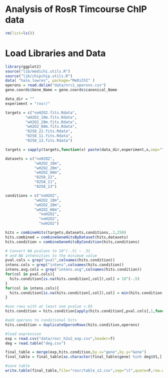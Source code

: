 Analysis of RosR Timcourse ChIP data
===================================

```r
rm(list=ls())
```

# Load Libraries and Data

```r
library(ggplot2)
source("lib/medichi.utils.R")
source("lib/chipchip.utils.R")
data( "halo.lowres", package="MeDiChI" )
operons = read.delim("data/nrc1_operons.csv")
gene.coords$Gene_Name = gene.coords$canonical_Name

data_dir = ""
experiment = "rosr/"

targets = c("noH2O2.fits.Rdata",
         "wH2O2_10m.fits.Rdata",
         "wH2O2_20m.fits.Rdata",
         "wH2O2_60m.fits.Rdata",
         "0258_22.fits.Rdata",
         "0258_11.fits.Rdata",
         "0258_13.fits.Rdata")

targets = sapply(targets,function(x) paste(data_dir,experiment,x,sep=""))

datasets = c("noH2O2",
             "wH2O2_10m",
             "wH2O2_20m",
             "wH2O2_60m",
             "0258_22",
             "0258_11",
             "0258_13")

conditions = c("noH2O2",
             "wH2O2_10m",
             "wH2O2_20m",
             "wH2O2_60m",
               "noH2O2",
               "noH2O2",
               "noH2O2")

```

```r

hits = combineHits(targets,datasets,conditions,.2,250)
hits.combined = combineGeneHitsByDataset(hits,datasets)
hits.condition = combineGeneHitsByCondition(hits,conditions)

```

```r
# Convert NA pvalues to 10^(-.5) ~ .31
# and NA intensities to the minimum value
pval.cols = grep("pval",colnames(hits.condition))
intens.cols = grep("intens",colnames(hits.condition))
intens.avg.cols = grep("intens.avg",colnames(hits.condition))
for(col in pval.cols){
  hits.condition[is.na(hits.condition[,col]),col] = 10^(-.5)
}
for(col in intens.cols){
  hits.condition[is.na(hits.condition[,col]),col] = min(hits.condition[,intens.cols],na.rm=T)
}

#use rows with at least one pvalue <.05
hits.condition = hits.condition[apply(hits.condition[,pval.cols],1,function(x){any(x<.05)}),]

#add operons to conditional hits
hits.condition = duplicateOperonRows(hits.condition,operons)

#load expression
exp = read.csv("data/rosr_h2o2_exp.csv",header=T)
deg = read.table("deg.csv")

final_table = merge(exp,hits.condition,by.x="gene",by.y="Gene")
final_table = final_table[as.character(final_table$gene) %in% deg$V1,]

#save table
write.table(final_table,file="rosr/table_s2.csv",sep="\t",quote=F,row.names=F)
```
